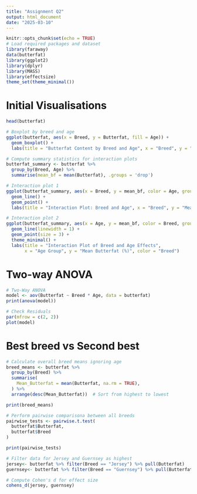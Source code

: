 ---
title: "Assignment Q2"
output: html_document
date: "2025-03-10"
---

```{r setup, include=FALSE}
knitr::opts_chunk$set(echo = TRUE)
# Load required packages and dataset
library(faraway)
data(butterfat)
library(ggplot2)
library(dplyr)
library(MASS)
library(effectsize)
theme_set(theme_minimal())
```

# Initial Visualisations
```{r}
head(butterfat)

# Boxplot by breed and age
ggplot(butterfat, aes(x = Breed, y = Butterfat, fill = Age)) +
  geom_boxplot() +
  labs(title = "Butterfat Content by Breed and Age", x = "Breed", y = "Butterfat (%)")

# Compute summary statistics for interaction plots
butterfat_summary <- butterfat %>%
  group_by(Breed, Age) %>%
  summarise(mean_bf = mean(Butterfat), .groups = 'drop')

# Interaction plot 1
ggplot(butterfat_summary, aes(x = Breed, y = mean_bf, color = Age, group = Age)) +
  geom_line() +
  geom_point() +
  labs(title = "Interaction Plot: Breed and Age", x = "Breed", y = "Mean Butterfat (%)")

# Interaction plot 2
ggplot(butterfat_summary, aes(x = Age, y = mean_bf, color = Breed, group = Breed)) +
  geom_line(linewidth = 1) +
  geom_point(size = 3) +
  theme_minimal() +
  labs(title = "Interaction Plot of Breed and Age Effects",
       x = "Age Group", y = "Mean Butterfat (%)", color = "Breed")
```

# Two-way ANOVA
```{r}
# Two-Way ANOVA
model <- aov(Butterfat ~ Breed * Age, data = butterfat)
print(anova(model))

# Check Residuals
par(mfrow = c(2, 2))
plot(model)

```
# Best breed vs Second best
```{r}
# Calculate overall breed means ignoring age
breed_means <- butterfat %>%
  group_by(Breed) %>%
  summarise(
    Mean_Butterfat = mean(Butterfat, na.rm = TRUE),
  ) %>%
  arrange(desc(Mean_Butterfat))  # Sort from highest to lowest

print(breed_means)

# Perform pairwise comparisona between all breeds
pairwise_tests <- pairwise.t.test(
  butterfat$Butterfat, 
  butterfat$Breed
)

print(pairwise_tests)

# Filter data for Jersey and Guernsey as highest
jersey<- butterfat %>% filter(Breed == "Jersey") %>% pull(Butterfat)
guernsey<- butterfat %>% filter(Breed == "Guernsey") %>% pull(Butterfat)

# Compute Cohen's d for effect size
cohens_d(jersey, guernsey)
```
